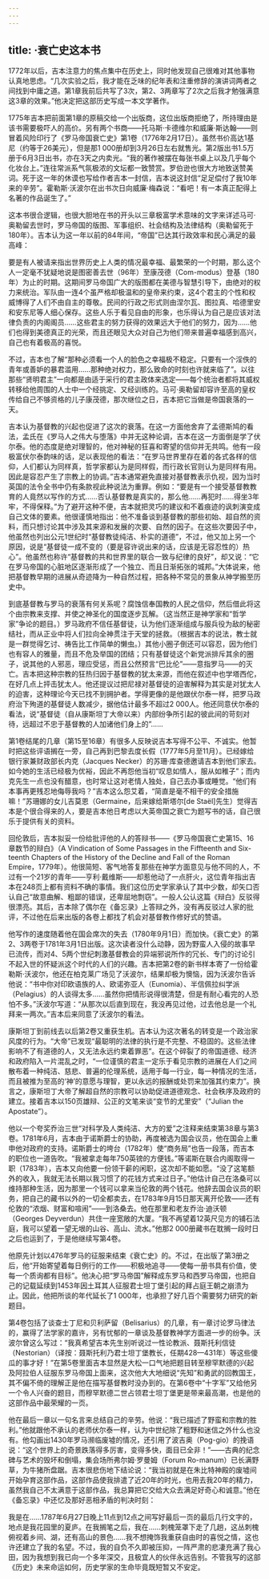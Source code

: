 ```yaml
---
---
---
```

title: ·衰亡史这本书
---




1772年以后，吉本注意力的焦点集中在历史上，同时他发现自己很难对其他事物认真地思虑。“几次实验之后，我才能在乏味的纪年表和注重修辞的演讲词两者之间找到中庸之道。第1章我前后共写了3次，第2、3两章写了2次之后我才勉强满意这3章的效果。”他决定把这部历史写成一本文学著作。

1775年吉本把前面第1章的原稿交给一个出版商，这位出版商拒绝了，所持理由是该书需要极吓人的高价。另有两个书商——托马斯·卡德维尔和威廉·斯达翰——则冒着风险印行了《罗马帝国衰亡史》第1卷（1776年2月17日）。虽然书价高达1基尼（约等于26美元），但是那1 000册却到3月26日左右就售光。第2版出书1.5万册于6月3日出书，亦在3天之内卖光。“我的著作被摆在每张书桌上以及几乎每个化妆台上。”连往常派系气氛极浓的文坛都一致赞赏。罗伯逊也很大方地致送赞美词。死于这一年的休谟也写给作者吉本一封信，吉本说这封信“足足偿付了我10年来的辛劳”。霍勒斯·沃波尔在出书次日向威廉·梅森说：“看吧！有一本真正配得上名著的作品诞生了。”

这本书很合逻辑，也很大胆地在书的开头以三章极富学术意味的文字来详述马可·奥勒留去世时，罗马帝国的版图、军事组织、社会结构及法律结构（奥勒留死于180年）。吉本认为这一年以前的84年间，“帝国”已达其行政效率和民心满足的最高峰：

要是有人被请来指出世界历史上人类的情况最幸福、最繁荣的一个时期，那么这个人一定毫不犹疑地说是图密善去世（96年）至康茂德（Com-modus）登基（180年）为止的时期。这期间罗马帝国广大的版图都在美德与智慧引导下，由绝对的权力来统治。军队由一连4个虽严格却极温和的皇帝来约束，这4个君主的个性和权威博得了人们不由自主的尊敬。民间的行政之形式则由涅尔瓦、图拉真、哈德里安和安东尼等人细心保存。这些人乐于看见自由的形象，也乐得认为自己是应该对法律负责的内阁阁员……这些君主的努力获得的效果远大于他们的努力，因为……他们也得到美德真正的光荣，而且还眼见大众对自己为他们带来普遍幸福感到高兴，自己也有着极高的喜悦。



不过，吉本也了解“那种必须看一个人的脸色之幸福极不稳定。只要有一个淫佚的青年或善妒的暴君滥用……那种绝对权力，那么致命的时刻也许就来临了”。以往那些“贤明君主”一向都是由适于采行的君主政体来选定——每个统治者都将其威权转移给他周围的人士中一个经挑定、又经训练的。马可·奥勒留却容许至高的皇权传给自己不够资格的儿子康茂德，那次继位之日，吉本把它当做是帝国衰落的一天。

吉本认为基督教的兴起也促进了这次的衰落。在这一方面他舍弃了孟德斯鸠的看法，孟氏在《罗马人之伟大与堕落》中并无这种论调，吉本在这一方面倒是学了伏尔泰。他的态度是绝对理智的，他对神秘的狂喜和寄望的信仰并无共鸣。他有一段极富伏尔泰韵味的话，足以表现他的看法：“在罗马世界里存在着的各式各样的信仰，人们都认为同样真，哲学家都认为是同样假，而行政长官则认为是同样有用。因此是容忍产生了宗教上的协调。”吉本通常避免直接对基督教表示仇视，因为当时英国的法令全书中仍有条款视此种说法为重罪。例如：“要是有一个接受基督教教育的人竟然以写作的方式……否认基督教是真实的，那么他……再犯时……得坐3年牢，不得保释。”为了避开这种不便，吉本就把灵巧的建议和不着痕迹的讽刺演变成自己文体的要素。他很谨慎地指出：他不准备谈到基督教的那些初始、超自然的资料，而只想讨论其中涉及其来源和发展的次要、自然的因子。在这些次要因子中，他虽然也列出公元1世纪时“基督教徒纯洁、朴实的道德”，不过，他又加上另一个原因，说是“基督徒一成不变的（要是容许说出来的话，应该是无容忍性的）热心”。他虽然也称许“基督教的共和世界里的联合一致与纪律的良好”，却又说：“它在罗马帝国的心脏地区逐渐形成了一个独立、而且日渐拓张的城邦。”大体说来，他把基督教早期的进展从奇迹降为一种自然过程，把各种不常见的景象从神学搬至历史中。

到底基督教与罗马的衰落有何关系呢？腐蚀信奉国教的人民之信仰，然后借此将这个由宗教来支撑、并使之神圣化的国度逐步瓦解。（这当然正是神学家和“哲学家”争论的题目。）罗马政府不信任基督徒，认为他们逐渐组成与服兵役为敌的秘密结社，而从正业中将人们拉向全神贯注于天堂的拯救。（根据吉本的说法，教士就是一群觉得乞讨、祷告比工作简单的懒虫。）其他小圈子倒还可以容忍，因为他们也有容人的雅量，而且不危及举国的团结；只有基督徒这个新党派排斥其余的圈子，说其他的人邪恶，理应受惩，而且公然预言“巴比伦”——意指罗马——的灭亡。吉本把这种宗教的狂热归因于基督教的犹太来源，而他在叙述中也学塔西佗，在好几点上抨击犹太人。他还提议过把尼禄对基督徒的迫害解释为其实是对犹太人的迫害，这种理论今天已找不到拥护者。学得更像的是他跟伏尔泰一样，把罗马政府治下殉道的基督徒人数减少，据他估计最多不超过2 000人。他还同意伏尔泰的看法，说“基督徒（自从康斯坦丁大帝以来）内部纷争所引起的彼此间的苛刻对待，远超过不忠于基督教的人加诸他们身上的”……

第1卷结尾的几章（第15至16章）有很多人反映说吉本写得不公平、不诚实。他暂时把这些评语搁在一旁，自己再到巴黎去度长假（1777年5月至11月）。已经嫁给银行家兼财政部长内克（Jacques Necker）的苏珊·库查德邀请吉本到他们家去。如今她的生活已经极为优裕，因此不再怨他当初“叹息如情人，服从如稚子”；而内克先生一点也没有醋意，也时常让这对老情人独处，自己去办事或睡觉。“他们有本事再更残忍地侮辱我吗？”吉本这么怨艾着，“简直是毫不相干的安全措施嘛！”苏珊娜的女儿吉莫恩（Germaine，后来嫁给斯塔尔[de Staël]先生）觉得吉本是个很合得来的人，要是吉本他日考虑以大英帝国之衰亡为题写书的话，自己很乐于提供有关的资料。

回伦敦后，吉本拟妥一份给批评他的人的答辩书——《罗马帝国衰亡史第15、16章数节的辩白》（A Vindication of Some Passages in the Fiffteenth and Six-teenth Chapters of the History of the Decline and Fall of the Roman Empire，1779年）。他很简短、客气地答复那些在神学方面意见与他不同的人，不过有一个21岁的青年——亨利·戴维斯——却惹他动了一点肝火，这位青年指出吉本在248页上都有资料不确的事情。我们这位历史学家承认了其中少数，却矢口否认自己“故意曲解、粗鄙的错误，还卑屈地剽窃”。一般人公认这篇《辩白》反驳得很漂亮。其后，吉本除了偶尔在《备忘录》上答辩之外，没有再反驳过人家的批评，不过他在后来出版的各卷上都找了机会对基督教作修好式的赞语。

他写作的速度随着他在国会席次的失去（1780年9月1日）而加快。《衰亡史》的第2、3两卷于1781年3月1日出版。这次读者没什么动静，因为野蛮人入侵的故事早已流传，而对4、5两个世纪刺激基督教会的异端邪说所作的冗长、专门的讨论引不起入世的怀疑派这个时代的人们的兴趣。吉本把第2卷的新书样本寄了一份给霍勒斯·沃波尔，他还在柏克莱广场见了沃波尔，结果却极为懊恼，因为沃波尔告诉他说：“书中你对印欧语族的人、欧诺弥亚人（Eunomia）、半信佩拉纠学派（Pelagius）的人谈得太多……虽然你把情形说得很清楚，但是有耐心看完的人恐怕不多。”沃波尔写道：“从那次以后直到现在，我没再见过他，过去他总是一个礼拜来一两次。”吉本后来同意了沃波尔的看法。

康斯坦丁到前线去以后第2卷又重获生机。吉本认为这次著名的转变是一个政治家风度的行为。“大帝”已发现“最聪明的法律的执行是不完整、不稳固的。这些法律影响不了有道德的人，又无法永远约束着罪恶”。在这个碎裂了的帝国道德、经济和政府陷入一片混乱之时，“一位谨慎的君主一定乐于看见宗教的进展在人们之间散布着一种纯洁、慈悲、普遍的伦理系统，适用于每一行业，每一种情况的生活，而且被推为至高的‘神’的意愿与理智，更以永远的报酬或处罚来加强其约束力”。换言之，康斯坦丁大帝了解超自然的宗教可以协助促进道德观念、社会秩序及政府的建立。接着吉本以150页雄辩、公正的文笔来谈“变节的尤里安”（“Julian the Apostate”）。

他以一个夸奖乔治三世“对科学及人类纯洁、大方的爱”之注释来结束第38章与第3卷。1781年6月，吉本由于诺斯爵士的协助，再度被选为国会议员，他在国会上重申他对政府的支持。诺斯爵士的垮台（1782年）使“商务局”也告一段落，而吉本的职位也一道告吹。“我被拿走每年750英镑的方便钱。”等诺斯在联合内阁取得一职（1783年），吉本又向他要一份领干薪的闲职，这次却不能如愿。“没了这笔额外的收入，我就无法长期以我习惯了的花钱方式来过日子。”他估计自己在洛桑可以维持那种生活，因为那里一个钱可以拿来当伦敦的两个钱花。他辞去国会议员的职务，把自己的藏书以外的一切全都卖去，在1783年9月15日那天离开伦敦——还有伦敦的“浓烟、财富和喧闹”——到洛桑去。他在那里和老友乔治·迪沃顿（Georges Deyverdun）共住一座宽敞的大厦。“我不再望着12英尺见方的铺石法庭，我可以望着一望无垠的山谷、高山、流水。”他那2 000册藏书在耽搁一段时日之后也运到了，于是他继续写第4卷。

他原先计划以476年罗马的征服来结束《衰亡史》的。不过，在出版了第3册之后，他“开始寄望着每日例行的工作——积极地追寻——使每一册书具有价值，使每一个质询都有目标”。他决心把“罗马帝国”解释成东罗马和西罗马帝国，也把自己的记载延续到1453年因土耳其人征服君士坦丁堡引起的拜占庭王朝之崩溃为止。因此，他把所谈的年代延长了1 000年，也承担了好几百个需要努力研究的新题目。

第4卷包括了谈查士丁尼和贝利萨留（Belisarius）的几章，有一章讨论罗马律法的，赢得了法学家的嘉许，另有忧郁的一章谈及基督教神学方面进一步的纷争。沃波尔曾这么写过：“我真希望吉本先生别听说过一性论教派、聂斯托利信徒（Nestorian）（译按：聂斯托利乃君士坦丁堡教长，任期428—431年）等这些傻瓜的事才好！”在第5卷里面吉本显然是大松一口气地把题目转至穆罕默德的兴起及阿拉伯人征服东罗马帝国上面来，这次他大大地细说“先知”和勇武的回教国王，其不偏不倚的理解正是他在描写基督教时没办到的。在第6卷中“十字军”又给他另一个令人兴奋的题目，而穆罕默德二世占领君士坦丁堡更是带来最高潮，也是他的这部作品中最荣耀的一页。

他在最后一章以一句名言来总结自己的辛劳。他说：“我已描述了野蛮和宗教的胜利。”他就跟他不承认的老师伏尔泰一样，认为中世纪除了粗野和迷信之外什么也没有。他勾画出1430年罗马濒临废墟的情况，还引用了波吉奥（Pog-gio）的挽语说：“这个世界上的奇景跌落得多厉害，变得多快，面目已全非！”——古典的纪念碑与艺术的毁坏和倒塌，集会场所弗尔姆·罗曼姆（Forum Ro-manum）已长满野草，为牛猪所盘踞。吉本很悲伤地下结论说：“我当初就是在朱比特神殿的废墟间开始孕育这部作品，这部作品使我排遣了近20年的时光，也用去我20年的精力，虽然我自己不太满意于这部作品，我总算把它交给大众去满足好奇心和诚意。”他在《备忘录》中还忆及那好恶相矛盾的判决时刻：

我是在……1787年6月27日晚上11点到12点之间写好最后一页的最后几行文字的，地点是我花园里的夏庐。在我搁笔之后，我在……刺槐笼罩下走了几趟，这丛刺槐俯视着乡间、湖，还有高山的景色……我不想掩饰我重获自由时的喜悦之情，这也许还建立了我的名望。不过，我的自负不久即被压抑，一阵严肃的悲凄充满了我心田，因为我想到我已向一个多年深交，且极宜人的伙伴永远告别。不管我写的这部《历史》未来命运如何，历史学家的生命毕竟既短暂又不安定。